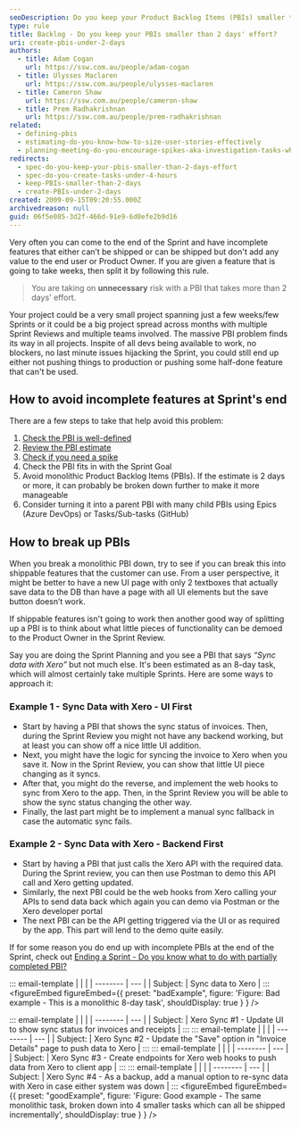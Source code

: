 ```yaml
---
seoDescription: Do you keep your Product Backlog Items (PBIs) smaller than 2 days' effort to avoid incomplete features at Sprint's end?
type: rule
title: Backlog - Do you keep your PBIs smaller than 2 days' effort?
uri: create-pbis-under-2-days
authors:
  - title: Adam Cogan
    url: https://ssw.com.au/people/adam-cogan
  - title: Ulysses Maclaren
    url: https://ssw.com.au/people/ulysses-maclaren
  - title: Cameron Shaw
    url: https://ssw.com.au/people/cameron-shaw
  - title: Prem Radhakrishnan
    url: https://ssw.com.au/people/prem-radhakrishnan
related:
  - defining-pbis
  - estimating-do-you-know-how-to-size-user-stories-effectively
  - planning-meeting-do-you-encourage-spikes-aka-investigation-tasks-when-a-story-is-inestimable
redirects:
  - spec-do-you-keep-your-pbis-smaller-than-2-days-effort
  - spec-do-you-create-tasks-under-4-hours
  - keep-PBIs-smaller-than-2-days
  - create-PBIs-under-2-days
created: 2009-09-15T09:20:55.000Z
archivedreason: null
guid: 06f5e085-3d2f-466d-91e9-6d0efe2b9d16
---
```


Very often you can come to the end of the Sprint and have incomplete features that either can’t be shipped or can be shipped but don't add any value to the end user or Product Owner. If you are given a feature that is going to take weeks, then split it by following this rule.
> You are taking on **unnecessary** risk with a PBI that takes more than 2 days' effort.

Your project could be a very small project spanning just a few weeks/few Sprints or it could be a big project spread across months with multiple Sprint Reviews and multiple teams involved. The massive PBI problem finds its way in all projects. Inspite of all devs being available to work, no blockers, no last minute issues hijacking the Sprint, you could still end up either not pushing things to production or pushing some half-done feature that can't be used.

## How to avoid incomplete features at Sprint's end

There are a few steps to take that help avoid this problem:

1. [Check the PBI is well-defined](/defining-pbis)
2. [Review the PBI estimate](/estimating-do-you-know-how-to-size-user-stories-effectively)
3. [Check if you need a spike](/planning-meeting-do-you-encourage-spikes-aka-investigation-tasks-when-a-story-is-inestimable)
4. Check the PBI fits in with the Sprint Goal
5. Avoid monolithic Product Backlog Items (PBIs). If the estimate is 2 days or more, it can probably be broken down further to make it more manageable
6. Consider turning it into a parent PBI with many child PBIs using Epics (Azure DevOps) or Tasks/Sub-tasks (GitHub)

## How to break up PBIs

When you break a monolithic PBI down, try to see if you can break this into shippable features that the customer can use. From a user perspective, it might be better to have a new UI page with only 2 textboxes that actually save data to the DB than have a page with all UI elements but the save button doesn’t work.

If shippable features isn't going to work then another good way of splitting up a PBI is to think about what little pieces of functionality can be demoed to the Product Owner in the Sprint Review.

Say you are doing the Sprint Planning and you see a PBI that says _“Sync data with Xero”_ but not much else. It's been estimated as an 8-day task, which will almost certainly take multiple Sprints. Here are some ways to approach it:

### Example 1 - Sync Data with Xero - UI First

* Start by having a PBI that shows the sync status of invoices. Then, during the Sprint Review you might not have any backend working, but at least you can show off a nice little UI addition.
* Next, you might have the logic for syncing the invoice to Xero when you save it. Now in the Sprint Review, you can show that little UI piece changing as it syncs.
* After that, you might do the reverse, and implement the web hooks to sync from Xero to the app. Then, in the Sprint Review you will be able to show the sync status changing the other way.
* Finally, the last part might be to implement a manual sync fallback in case the automatic sync fails.

### Example 2 - Sync Data with Xero - Backend First

* Start by having a PBI that just calls the Xero API with the required data. During the Sprint review, you can then use Postman to demo this API call and Xero getting updated.
* Similarly, the next PBI could be the web hooks from Xero calling your APIs to send data back which again you can demo via Postman or the Xero developer portal
* The next PBI can be the API getting triggered via the UI or as required by the app. This part will lend to the demo quite easily.

If for some reason you do end up with incomplete PBIs at the end of the Sprint, check out [Ending a Sprint - Do you know what to do with partially completed PBI?](/ending-a-sprint-do-you-know-what-to-do-with-partially-completed-stories)

::: email-template
|          |     |
| -------- | --- |
| Subject: | Sync data to Xero |
:::
<figureEmbed figureEmbed={{
  preset: "badExample",
  figure: 'Figure: Bad example - This is a monolithic 8-day task',
  shouldDisplay: true
} } />


::: email-template
|          |     |
| -------- | --- |
| Subject: | Xero Sync #1 - Update UI to show sync status for invoices and receipts |
:::
::: email-template
|          |     |
| -------- | --- |
| Subject: | Xero Sync #2 - Update the "Save" option in "Invoice Details" page to push data to Xero |
:::
::: email-template
|          |     |
| -------- | --- |
| Subject: | Xero Sync #3 - Create endpoints for Xero web hooks to push data from Xero to client app  |
:::
::: email-template
|          |     |
| -------- | --- |
| Subject: | Xero Sync #4 - As a backup, add a manual option to re-sync data with Xero in case either system was down |
:::
<figureEmbed figureEmbed={{
  preset: "goodExample",
  figure: 'Figure: Good example - The same monolithic task, broken down into 4 smaller tasks which can all be shipped incrementally',
  shouldDisplay: true
} } />
